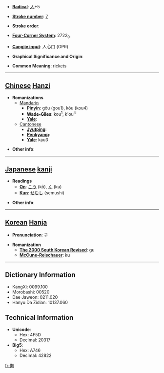 * '''[[Wiktionary:Chinese radical index| Radical]]''': [[Wiktionary:Chinese radical index 人|人]]+5

* '''[[Wiktionary:Chinese total strokes index|Stroke number]]''': [[Wiktionary:Chinese total strokes index 7|7]]

* '''Stroke order''': 

* '''[[Wiktionary:Chinese four corner index|Four-Corner System]]''': 2722<sub>0</sub>

* '''[[Wiktionary:Chinese Cangjie index|Cangjie input]]''': 人心口 (OPR)

* '''Graphical Significance and Origin''': 

* '''Common Meaning''': rickets

----

== [[Chinese]] [[Hanzi]] ==

* '''Romanizations'''
** [[Mandarin]]
*** '''[[Pinyin]]''': gōu (gou1), kòu (kou4)
*** '''[[Wade-Giles]]''': kou<sup>1</sup>, k'ou<sup>4</sup>
*** '''[[Yale]]''': 
**[[Cantonese]]
***'''[[Jyutping]]''':
***'''[[Penkyamp]]''': 
***'''[[Yale]]''': kau3

* '''Other info''': 

----

== [[Japanese]] [[kanji]] ==

* '''Readings'''
** '''[[On]]''': [[こう]] (kō), [[く]] (ku)
** '''[[Kun]]''': [[せむし]] (semushi)

* '''Other info''':  

----

== [[Korean]] [[Hanja]] ==

* '''Pronunciation''': 구

* '''Romanization'''
** '''[[The 2000 South Korean Revised Romanization|The 2000 South Korean Revised]]''': gu
** '''[[McCune-Reischauer]]''': ku

----

== Dictionary Information ==

* KangXi: 0099.100
* Morobashi: 00520
* Dae Jaweon: 0211.020
* Hanyu Da Zidian: 10137.060

== Technical Information ==

* '''Unicode''':
** Hex: 4F5D
** Decimal: 20317
* '''Big5''':
** Hex: A746
** Decimal: 42822
[[fr:佝]]